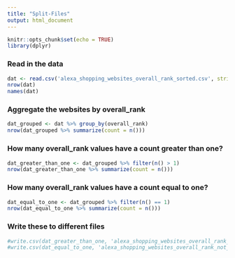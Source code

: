 ```yaml
---
title: "Split-Files"
output: html_document
---
```


```r
knitr::opts_chunk$set(echo = TRUE)
library(dplyr)
```

### Read in the data

```r
dat <- read.csv('alexa_shopping_websites_overall_rank_sorted.csv', strip.white = TRUE)
nrow(dat)
names(dat)
```

### Aggregate the websites by overall_rank

```r
dat_grouped <- dat %>% group_by(overall_rank)
nrow(dat_grouped %>% summarize(count = n()))
```

### How many overall_rank values have a count greater than one?

```r
dat_greater_than_one <- dat_grouped %>% filter(n() > 1)
nrow(dat_greater_than_one %>% summarize(count = n()))
```

### How many overall_rank values have a count equal to one?

```r
dat_equal_to_one <- dat_grouped %>% filter(n() == 1)
nrow(dat_equal_to_one %>% summarize(count = n()))
```

### Write these to different files

```r
#write.csv(dat_greater_than_one, 'alexa_shopping_websites_overall_rank_repeated.csv', quote=FALSE, row.names=FALSE)
#write.csv(dat_equal_to_one, 'alexa_shopping_websites_overall_rank_not_repeated.csv', quote=FALSE, row.names=FALSE)
```
